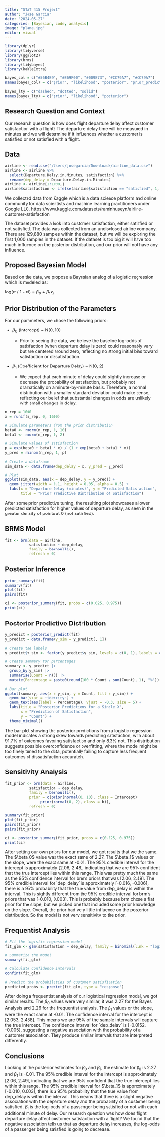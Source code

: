 ```yaml
---
title: "STAT 415 Project"
author: "Jose Garcia"
date: "2024-05-27"
categories: [Bayesian, code, analysis]
image: "plane.jpg"
editor: visual
---
```


```r
library(dplyr)
library(tidyverse)
library(ggplot2)
library(brms)
library(tidybayes)
library(kableExtra)

bayes_col = c("#56B4E9", "#E69F00", "#009E73", "#CC79A7", "#CC79A7")
names(bayes_col) = c("prior", "likelihood", "posterior", "prior_predict", "posterior_predict")

bayes_lty = c("dashed", "dotted", "solid")
names(bayes_lty) = c("prior", "likelihood", "posterior")
```

## Research Question and Context

Our research question is how does flight departure delay affect customer satisfaction with a flight? The departure delay time will be measured in minutes and we will determine if it influences whether a customer is satisfied or not satisfied with a flight.

## Data

```r
airline <- read.csv("/Users/josegarcia/Downloads/airline_data.csv")
airline <- airline %>%
  select(Departure.Delay.in.Minutes, satisfaction) %>%
  rename(dep_delay = Departure.Delay.in.Minutes)
airline <- airline[1:1000,]
airline$satisfaction <- ifelse(airline$satisfaction == "satisfied", 1, 0)
```

We collected data from Kaggle which is a data science platform and online community for data scientists and machine learning practitioners under Google LLC. https://www.kaggle.com/datasets/raminhuseyn/airline-customer-satisfaction

The dataset provides a look into customer satisfaction, either satisfied or not satisfied. The data was collected from an undisclosed airline company. There are 129,880 samples within the dataset, but we will be exploring the first 1,000 samples in the dataset. If the dataset is too big it will have too much influence on the posterior distribution, and our prior will not have any influence.

## Proposed Bayesian Model

Based on the data, we propose a Bayesian analog of a logistic regression which is modeled as:

log($\pi$ / 1 - $\pi$i) = $\beta_0$ + $\beta_1x_j$ .

## Prior Distribution of the Parameters

For our parameters, we chose the following priors:

-   $\beta_0$ (Intercept) \~ N(0, 10)

    -   Prior to seeing the data, we believe the baseline log-odds of satisfaction (when departure delay is zero) could reasonably vary but are centered around zero, reflecting no strong initial bias toward satisfaction or dissatisfaction.

-   $\beta_1$ (Coefficient for Departure Delay) \~ N(0, 2)

    -   We expect that each minute of delay could slightly increase or decrease the probability of satisfaction, but probably not dramatically on a minute-by-minute basis. Therefore, a normal distribution with a smaller standard deviation could make sense, reflecting our belief that substantial changes in odds are unlikely with small changes in delay.

```r
n_rep = 1000
x = runif(n_rep, 0, 1600)  

# Simulate parameters from the prior distribution
beta0 <- rnorm(n_rep, 0, 10)  
beta1 <- rnorm(n_rep, 0, 2)      

# Simulate values of satisfaction 
p = exp(beta0 + beta1 * x) / (1 + exp(beta0 + beta1 * x))
y_pred = rbinom(n_rep, 1, p)

# Create a dataframe 
sim_data <- data.frame(dep_delay = x, y_pred = y_pred)

# Plot 
ggplot(sim_data, aes(x = dep_delay, y = y_pred)) + 
  geom_jitter(width = 0.1, height = 0.05, alpha = 0.5) +
  labs(x = "Departure Delay (minutes)", y = "Predicted Satisfaction",
       title = "Prior Predictive Distribution of Satisfaction")
```

After some prior predictive tuning, the resulting plot showcases a lower predicted satisfaction for higher values of departure delay, as seen in the greater density of points at 0 (not satisfied).

## BRMS Model

```r
fit <- brm(data = airline,
           satisfaction ~ dep_delay,
           family = bernoulli(),
           refresh = 0)
```

## Posterior Inference

```r
prior_summary(fit)
summary(fit)
plot(fit)
pairs(fit)
```

```r
ci <- posterior_summary(fit, probs = c(0.025, 0.975))
print(ci)
```

## Posterior Predictive Distribution

```r
y_predict = posterior_predict(fit)
y_predict = data.frame(y_sim = y_predict[, 1])

# Create the labels
y_predict$y_sim <- factor(y_predict$y_sim, levels = c(0, 1), labels = c("Not Satisfied (0)", "Satisfied (1)"))

# Create summary for percentages
summary <- y_predict |>
  group_by(y_sim) |>
  summarise(Count = n()) |>
  mutate(Percentage = paste0(round(100 * Count / sum(Count), 1), "%"))

# Bar plot
ggplot(summary, aes(x = y_sim, y = Count, fill = y_sim)) +
  geom_bar(stat = "identity") +
  geom_text(aes(label = Percentage), vjust = -0.3, size = 5) +
  labs(title = "Posterior Predictions for a Single X",
       x = "Prediction of Satisfaction", 
       y = "Count") +
  theme_minimal()
```

The bar plot showing the posterior predictions from a logistic regression model indicates a strong skew towards predicting satisfaction, with about 91.7% of outcomes favoring satisfaction and only 8.3% not. This distribution suggests possible overconfidence or overfitting, where the model might be too finely tuned to the data, potentially failing to capture less frequent outcomes of dissatisfaction accurately.

## Sensitivity Analysis

```r
fit_prior <- brm(data = airline,
           satisfaction ~ dep_delay,
           family = bernoulli(),
           prior = c(prior(normal(0, 10), class = Intercept),
                prior(normal(0, 2), class = b)),
           refresh = 0)
```

```r
summary(fit_prior)
plot(fit_prior)
pairs(fit_prior)
pairs(fit_prior)
```

```r
ci <- posterior_summary(fit_prior, probs = c(0.025, 0.975))
print(ci)
```

After setting our own priors for our model, we got results that we the same. The \$\\beta_0\$ value was the exact same of 2.27. The \$\\beta_1\$ values or the slope, were the exact same at -0.01. The 95% credible interval for the intercept is approximately \[2.06, 2.48\], indicating that we are 95% confident that the true intercept lies within this range. This was pretty much the same as the 95% confidence interval for brm's priors that was \[2.06, 2.49\]. The 95% credible interval for \`dep_delay\` is approximately \[-0.016, -0.006\], there is a 95% probability that the true value from dep_delay is within the interval. This is sightly different from the 95% credible interval for brm's priors that was \[-0.010, 0.003\]. This is probably because brm chose a flat prior for the slope, but we picked one that included some prior knowledge on the slope. Overall, the prior had very little influence on the posterior distribution. So the model is not very sensitivity to the prior.

## Frequentist Analysis

```r
# Fit the logistic regression model
fit_glm <- glm(satisfaction ~ dep_delay, family = binomial(link = "logit"), data = airline)

# Summarize the model
summary(fit_glm)
```

```r
# Calculate confidence intervals
confint(fit_glm)

# Predict the probabilities of customer satisfication
predicted_probs <- predict(fit_glm, type = "response")
```

After doing a frequentist analysis of our logistical regression model, we got similar results. The $\beta_0$ values were very similar, it was 2.27 for the Bayes Analysis and 2.26 for the frequentist analysis. The $\beta_1$ values or the slope, were the exact same at -0.01. The confidence interval for the intercept is \[2.053, 2.488\]. This means we are 95% of the sample intervals will capture the true intercept. The confidence interval for \`dep_delay\` is \[-0.0152, -0.005\], suggesting a negative association with the probability of a customer association. They produce similar intervals that are interpreted differently.

## Conclusions

Looking at the posterior estimates for $\beta_0$ and $\beta_1$, the estimate for $\beta_0$ is 2.27 and $\beta_1$ is -0.01. The 95% credible interval for the intercept is approximately \[2.06, 2.49\], indicating that we are 95% confident that the true intercept lies within this range. The 95% credible interval for \$\\beta_1\$ is approximately \[-0.010, 0.003\], there is a 95% probability that the true value from dep_delay is within the interval. This means that there is a slight negative association with the departure delay and the probability of a customer being satisfied. $\beta_1$ is the log-odds of a passenger being satisfied or not with each additional minute of delay. Our research question was how does flight departure delay affect customer satisfaction with a flight? We found that the negative association tells us that as departure delay increases, the log-odds of a passenger being satisfied is going to decrease.

